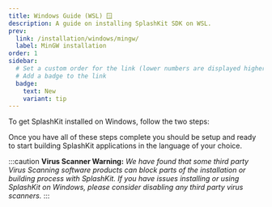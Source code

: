 ```yaml
---
title: Windows Guide (WSL) 🪟
description: A guide on installing SplashKit SDK on WSL.
prev:
  link: /installation/windows/mingw/
  label: MinGW installation
order: 1
sidebar:
  # Set a custom order for the link (lower numbers are displayed higher up)
  # Add a badge to the link
  badge:
    text: New
    variant: tip
---
```

To get SplashKit installed on Windows, follow the two steps:


<CardGrid>
<LinkCard
	title="Install the WSL"
	description="Step 1"
	href="/installation/windows/wsl/step-1/"
/>
<LinkCard
	title="Install SplashKit SDK"
	description="Step 2"
	href="/installation/windows/wsl/step-2/"
/>
</CardGrid >


Once you have all of these steps complete you should be setup and ready to
start building SplashKit applications in the language of your choice.


  :::caution
**Virus Scanner Warning:**
  *We have found that some third party Virus Scanning software products can block
  parts of the installation or building process with SplashKit. If you have
  issues installing or using SplashKit on Windows, please consider disabling
  any third party virus scanners.*
  :::

